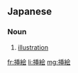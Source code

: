 ==Japanese==
{{ja-kanjitab|挿|絵}}

===Noun===
{{ja-noun|さしえ}}

# [[illustration]]

[[fr:挿絵]]
[[li:挿絵]]
[[mg:挿絵]]